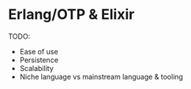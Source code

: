 # Erlang/OTP & Elixir

TODO:

- Ease of use
- Persistence
- Scalability
- Niche language vs mainstream language & tooling
